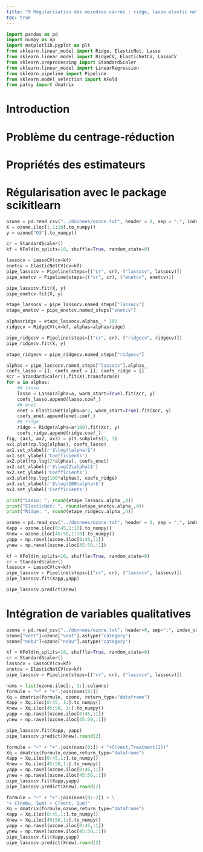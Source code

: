 ```yaml
---
title: "9 Régularisation des moindres carrés : ridge, lasso elastic net"
toc: true
---
```



```python
import pandas as pd
import numpy as np
import matplotlib.pyplot as plt
from sklearn.linear_model import Ridge, ElasticNet, Lasso
from sklearn.linear_model import RidgeCV, ElasticNetCV, LassoCV
from sklearn.preprocessing import StandardScaler
from sklearn.linear_model import LinearRegression
from sklearn.pipeline import Pipeline
from sklearn.model_selection import KFold
from patsy import dmatrix
```

#   Introduction

#   Problème du centrage-réduction

#   Propriétés des estimateurs

#   Régularisation avec le package scikitlearn

```python
ozone = pd.read_csv("../donnees/ozone.txt", header = 0, sep = ";", index_col=0)
X = ozone.iloc[:,1:10].to_numpy()
y = ozone["O3"].to_numpy()
```


```python
cr = StandardScaler()
kf = KFold(n_splits=10, shuffle=True, random_state=0)
```


```python
lassocv = LassoCV(cv=kf)
enetcv = ElasticNetCV(cv=kf)
pipe_lassocv = Pipeline(steps=[("cr", cr), ("lassocv", lassocv)])
pipe_enetcv = Pipeline(steps=[("cr", cr), ("enetcv", enetcv)])
```


```python
pipe_lassocv.fit(X, y)
pipe_enetcv.fit(X, y)
```

```python
etape_lassocv = pipe_lassocv.named_steps["lassocv"]
etape_enetcv = pipe_enetcv.named_steps["enetcv"]
```

```python
alphasridge = etape_lassocv.alphas_ * 100
ridgecv = RidgeCV(cv=kf, alphas=alphasridge)
```

```python
pipe_ridgecv = Pipeline(steps=[("cr", cr), ("ridgecv", ridgecv)])
pipe_ridgecv.fit(X, y)
```

```python
etape_ridgecv = pipe_ridgecv.named_steps["ridgecv"]
```

```python
alphas = pipe_lassocv.named_steps["lassocv"].alphas_
coefs_lasso = []; coefs_enet = []; coefs_ridge = []
Xcr = StandardScaler().fit(X).transform(X)
for a in alphas:
    ## lasso
    lasso = Lasso(alpha=a, warm_start=True).fit(Xcr, y)
    coefs_lasso.append(lasso.coef_)
    ## enet
    enet = ElasticNet(alpha=a*2, warm_start=True).fit(Xcr, y)
    coefs_enet.append(enet.coef_)
    ## ridge
    ridge = Ridge(alpha=a*100).fit(Xcr, y)
    coefs_ridge.append(ridge.coef_)
fig, (ax1, ax2, ax3) = plt.subplots(1, 3)
ax1.plot(np.log(alphas), coefs_lasso)
ax1.set_xlabel(r'$\log(\alpha)$')
ax1.set_ylabel('Coefficients')
ax2.plot(np.log(2*alphas), coefs_enet)
ax2.set_xlabel(r'$\log(2\alpha)$')
ax2.set_ylabel('Coefficients')
ax3.plot(np.log(100*alphas), coefs_ridge)
ax3.set_xlabel(r'$\log(100\alpha)$')
ax3.set_ylabel('Coefficients')
```

```python
print("Lasso: ", round(etape_lassocv.alpha_,4))
print("ElasticNet: ", round(etape_enetcv.alpha_,4))
print("Ridge: ", round(etape_ridgecv.alpha_,4))
```






```python
ozone = pd.read_csv("../donnees/ozone.txt", header = 0, sep = ";", index_col=0)
Xapp = ozone.iloc[0:45,1:10].to_numpy()
Xnew = ozone.iloc[45:50,1:10].to_numpy()
yapp = np.ravel(ozone.iloc[0:45,:1])
ynew = np.ravel(ozone.iloc[45:50,:1])
```


```python
kf = KFold(n_splits=10, shuffle=True, random_state=0)
cr = StandardScaler()
lassocv = LassoCV(cv=kf)
pipe_lassocv = Pipeline(steps=[("cr", cr), ("lassocv", lassocv)])
pipe_lassocv.fit(Xapp,yapp)
```


```python
pipe_lassocv.predict(Xnew)
```


#   Intégration de variables qualitatives

```python
ozone = pd.read_csv("../donnees/ozone.txt", header=0, sep=";", index_col=0)
ozone["vent"]=ozone["vent"].astype("category")
ozone["nebu"]=ozone["nebu"].astype("category")
```

```python
kf = KFold(n_splits=10, shuffle=True, random_state=0)
cr = StandardScaler()
lassocv = LassoCV(cv=kf)
enetcv = ElasticNetCV(cv=kf)
pipe_lassocv = Pipeline(steps=[("cr", cr), ("lassocv", lassocv)])
```

```python
noms = list(ozone.iloc[:, 1:].columns)
formule = "~" + "+".join(noms[0:])
Xq = dmatrix(formule, ozone, return_type="dataframe")
Xapp = Xq.iloc[0:45, 1:].to_numpy()
Xnew = Xq.iloc[45:50, 1:].to_numpy()
yapp = np.ravel(ozone.iloc[0:45,:1])
ynew = np.ravel(ozone.iloc[45:50,:1])
```

```python
pipe_lassocv.fit(Xapp, yapp)
pipe_lassocv.predict(Xnew).round(2)
```

```python
formule = "~" + "+".join(noms[0:]) + "+C(vent,Treatment(1))"
Xq = dmatrix(formule,ozone,return_type="dataframe")
Xapp = Xq.iloc[0:45,1:].to_numpy()
Xnew = Xq.iloc[45:50,1:].to_numpy()
yapp = np.ravel(ozone.iloc[0:45,:1])
ynew = np.ravel(ozone.iloc[45:50,:1])
pipe_lassocv.fit(Xapp,yapp)
pipe_lassocv.predict(Xnew).round(2)
```

```python
formule = "~" + "+".join(noms[0:-2]) + \
"+ C(nebu, Sum) + C(vent, Sum)"
Xq = dmatrix(formule,ozone,return_type="dataframe")
Xapp = Xq.iloc[0:45,1:].to_numpy()
Xnew = Xq.iloc[45:50,1:].to_numpy()
yapp = np.ravel(ozone.iloc[0:45,:1])
ynew = np.ravel(ozone.iloc[45:50,:1])
pipe_lassocv.fit(Xapp,yapp)
pipe_lassocv.predict(Xnew).round(2)
```




